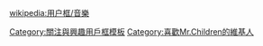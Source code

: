 {{Userbox-2
  |id1 = [[File:Misuhome.jpg|72px]]
  |id1-c = #A18E6E
  |id1-s = 12
  |id1-fc = #000000
  |id2 = {{lang|ja|ミスチル}}
  |id2-c = #7B6742
  |id2-s = 12
  |id2-fc = #000000
  |info = 这个用户喜欢听<br>[[Mr.Children|<span style="color: #FFFFFF;">Mr.Children</span>]]的歌。
  |info-c = #A18E6E
  |info-s = 10
  |info-fc = #000000
  |border-c = #7B6742
  |border-s = 1
}}
<noinclude> {{Clear}}[[wikipedia:用户框/音樂]]</noinclude>
<noinclude>[[Category:關注與興趣用戶框模板]]</noinclude>
[[Category:喜歡Mr.Children的維基人]]
